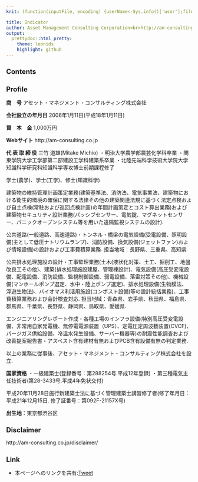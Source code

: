 ```yaml
---
knit: (function(inputFile, encoding) {userName<-Sys.info()['user'];fileName<-'defaultPath.csv';pathToFile <-paste0('C:/Users/',userName,'/Desktop/pathToCSV/');setwd(pathToFile);buf0<-read.csv(fileName,header = F,skip = 0,stringsAsFactor = F,check.names = F,fileEncoding = 'UTF8');htmlName<-'index';rmarkdown::render(inputFile,encoding = encoding,output_file = paste0('C:/Users/',userName,buf0[2,1],'charts/indicator/',htmlName,'.html')) })

title: Indicator
author: Asset Management Consulting Corporation<br>http://am-consulting.co.jp
output:
  prettydoc::html_pretty:
    theme: leonids
    highlight: github
---
```

<link href="http://knowledgevault.saecanet.com/components/rmarkdown-html.css" rel="stylesheet">
<style>
*{-webkit-text-size-adjust: 100%;}
h1{font-size:6vw;font-weight: bold;}
h2{font-size:5vw;font-weight: bold;}
h3{font-size:4vw;font-weight: bold;}
h4{font-size:3vw;font-weight: bold;}
h5{font-size:2vw;font-weight: bold;}
h6{font-size:1vw;font-weight: bold;}
@media(min-width:500px){
  h1{font-size:1.6em;font-weight: bold;}
  h2{font-size:1.3em;font-weight: bold;}
  h3{font-size:1.1em;font-weight: bold;}
  h4{font-size:1.0em;font-weight: bold;}
  h5{font-size:0.9em;font-weight: bold;}
  h6{font-size:0.8em;font-weight: bold;}
}
</style>

<!--
https://cran.r-project.org/web/packages/prettydoc/
https://github.com/yixuan/prettydoc
http://yixuan.cos.name/prettydoc/index.html
-->

## Contents


## Profile


<b>商　号</b> アセット・マネジメント・コンサルティング株式会社

<b>会社設立の年月日</b> 2006年1月11日(平成18年1月11日)

<b>資　本　金</b> 1,000万円

<b>Webサイト</b> http://am-consulting.co.jp 

<b>代 表 取 締 役</b> 三竹 道雄(Mitake Michio)
・明治大学農学部農芸化学科卒業
・関東学院大学工学部第二部建設工学科建築系卒業
・北陸先端科学技術大学院大学知識科学研究科知識科学専攻博士前期課程修了

学士(農学)、学士(工学)、修士(知識科学)

建築物の維持管理計画策定業務(建築基準法、消防法、電気事業法、建築物における衛生的環境の確保に関する法律その他の建築関連法規に基づく法定点検および自主点検(常駐および巡回点検計画)の年間計画策定とコスト算出業務)および建築物セキュリティ設計業務(パッシブセンサー、電気錠、マグネットセンサー、パニックオープンシステム等を用いた遠隔監視システムの設計). 

公共道路(一般道路、高速道路)・トンネル・橋梁の電気設備(受電設備、照明設備(主として低圧ナトリウムランプ)、消防設備、換気設備(ジェットファン)および情報設備)の設計および工事費積算業務. 
担当地域：長野県、三重県、高知県. 

公共排水処理施設の設計・工事監理業務(土木(液状化対策、土工、掘削工、地盤改良工その他)、建築(排水処理施設建屋、管理棟設計)、電気設備(高圧受変電設備、配電設備、消防設備、監視制御設備、弱電設備、落雷対策その他)、機械設備(マンホールポンプ選定、水中・陸上ポンプ選定)、排水処理設備(生物膜法、浮遊生物法)、バイオマス利活用施設(コンポスト設備)等の設計統括業務)、工事費積算業務および会計検査対応. 
担当地域：青森県、岩手県、秋田県、福島県、群馬県、千葉県、長野県、静岡県、鳥取県、愛媛県.

エンジニアリングレポート作成・各種工場のインフラ設備(特別高圧受変電設備、非常用自家発電機、無停電電源装置（UPS）、定電圧定周波数装置(CVCF)、パージガス供給設備、冷温水発生設備、サーバー機器等)の耐震性能調査および改善提案報告書・アスベスト含有建材有無およびPCB含有設備有無の判定業務.

以上の業務に従事後、アセット・マネジメント・コンサルティング株式会社を設立.

<b>国家資格</b>
・一級建築士(登録番号：第288254号.平成12年登録)
・第三種電気主任技術者(第28-3433号.平成4年免状交付)

平成20年11月28日施行新建築士法に基づく管理建築士講習修了者(修了年月日：平成21年12月15日. 修了証番号：第092F-21157X号) 

<b>出生地</b>：東京都渋谷区






## Disclaimer

http://am-consulting.co.jp/disclaimer/

## Link

- 本ページへのリンクを共有:<a href="https://twitter.com/share" class="twitter-share-button" data-via="AMC2_Japan" data-size="large">Tweet</a> <script>!function(d,s,id){var js,fjs=d.getElementsByTagName(s)[0],p=/^http:/.test(d.location)?'http':'https';if(!d.getElementById(id)){js=d.createElement(s);js.id=id;js.src=p+'://platform.twitter.com/widgets.js';fjs.parentNode.insertBefore(js,fjs);}}(document, 'script', 'twitter-wjs');</script>

<script>MakeNegative();</script>
<script>
  (function(i,s,o,g,r,a,m){i['GoogleAnalyticsObject']=r;i[r]=i[r]||function(){
  (i[r].q=i[r].q||[]).push(arguments)},i[r].l=1*new Date();a=s.createElement(o),
  m=s.getElementsByTagName(o)[0];a.async=1;a.src=g;m.parentNode.insertBefore(a,m)
  })(window,document,'script','https://www.google-analytics.com/analytics.js','ga');

  ga('create', 'UA-3077339-5', 'auto');
  ga('send', 'pageview');

</script>
